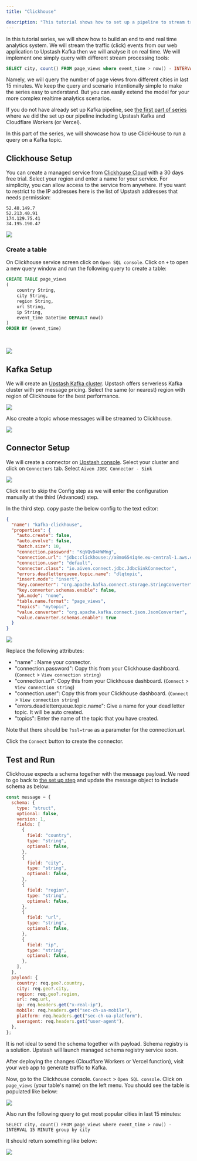 ```yaml
---
title: "Clickhouse"

description: "This tutorial shows how to set up a pipeline to stream traffic events to Upstash Kafka and analyse with Clickhouse"
---
```


In this tutorial series, we will show how to build an end to end real time
analytics system. We will stream the traffic (click) events from our web
application to Upstash Kafka then we will analyse it on real time. We will
implement one simply query with different stream processing tools:

```sql
SELECT city, count() FROM page_views where event_time > now() - INTERVAL 15 MINUTE group by city
```

Namely, we will query the number of page views from different cities in last 15
minutes. We keep the query and scenario intentionally simple to make the series
easy to understand. But you can easily extend the model for your more complex
realtime analytics scenarios.

If you do not have already set up Kafka pipeline, see
[the first part of series](./cloudflare_workers) where we
did the set up our pipeline including Upstash Kafka and Cloudflare Workers (or
Vercel).

In this part of the series, we will showcase how to use ClickHouse to run a
query on a Kafka topic.

## Clickhouse Setup

You can create a managed service from
[Clickhouse Cloud](https://https://clickhouse.cloud/) with a 30 days free trial.
Select your region and enter a name for your service. For simplicity, you can
allow access to the service from anywhere. If you want to restrict to the IP
addresses here is the list of Upstash addresses that needs permission:

```text
52.48.149.7
52.213.40.91
174.129.75.41
34.195.190.47
```

<Frame>
  <img src="img/clickhouse/ss1.png" />
</Frame>

### Create a table

On Clickhouse service screen click on `Open SQL console`. Click on `+` to open a
new query window and run the following query to create a table:

```sql
CREATE TABLE page_views
(
    country String,
    city String,
    region String,
    url String,
    ip String,
    event_time DateTime DEFAULT now()
)
ORDER BY (event_time)
```

&nbsp;

<Frame>
  <img src="img/clickhouse/ss7.png" />
</Frame>

## Kafka Setup

We will create an [Upstash Kafka cluster](https://console.upstash.com/kafka).
Upstash offers serverless Kafka cluster with per message pricing. Select the
same (or nearest) region with region of Clickhouse for the best performance.
&nbsp;

<Frame>
  <img src="img/clickhouse/ss8.png" />
</Frame>

Also create a topic whose messages will be streamed to Clickhouse. &nbsp;

<Frame>
  <img src="img/clickhouse/ss9.png" />
</Frame>

## Connector Setup

We will create a connector on
[Upstash console](https://console.upstash.com/kafka). Select your cluster and
click on `Connectors` tab. Select `Aiven JDBC Connector - Sink`

<Frame>
  <img src="img/clickhouse/ss2.png" />
</Frame>

Click next to skip the Config step as we will enter the configuration manually
at the third (Advanced) step.

In the third step. copy paste the below config to the text editor:

```json
{
  "name": "kafka-clickhouse",
  "properties": {
    "auto.create": false,
    "auto.evolve": false,
    "batch.size": 10,
    "connection.password": "KqVQvD4HWMng",
    "connection.url": "jdbc:clickhouse://a8mo654iq4e.eu-central-1.aws.clickhouse.cloud:8443/default?ssl=true",
    "connection.user": "default",
    "connector.class": "io.aiven.connect.jdbc.JdbcSinkConnector",
    "errors.deadletterqueue.topic.name": "dlqtopic",
    "insert.mode": "insert",
    "key.converter": "org.apache.kafka.connect.storage.StringConverter",
    "key.converter.schemas.enable": false,
    "pk.mode": "none",
    "table.name.format": "page_views",
    "topics": "mytopic",
    "value.converter": "org.apache.kafka.connect.json.JsonConverter",
    "value.converter.schemas.enable": true
  }
}
```

<Frame>
  <img src="img/clickhouse/ss4.png" />
</Frame>

Replace the following attributes:

- "name" : Name your connector.
- "connection.password": Copy this from your Clickhouse dashboard. (`Connect` >
  `View connection string`)
- "connection.url": Copy this from your Clickhouse dashboard. (`Connect` >
  `View connection string`)
- "connection.user": Copy this from your Clickhouse dashboard. (`Connect` >
  `View connection string`)
- "errors.deadletterqueue.topic.name": Give a name for your dead letter topic.
  It will be auto created.
- "topics": Enter the name of the topic that you have created.

Note that there should be `?ssl=true` as a parameter for the connection.url.

Click the `Connect` button to create the connector.

## Test and Run

Clickhouse expects a schema together with the message payload. We need to go
back to [the set up step](./cloudflare_workers) and update
the message object to include schema as below:

```js
const message = {
  schema: {
    type: "struct",
    optional: false,
    version: 1,
    fields: [
      {
        field: "country",
        type: "string",
        optional: false,
      },
      {
        field: "city",
        type: "string",
        optional: false,
      },
      {
        field: "region",
        type: "string",
        optional: false,
      },
      {
        field: "url",
        type: "string",
        optional: false,
      },
      {
        field: "ip",
        type: "string",
        optional: false,
      },
    ],
  },
  payload: {
    country: req.geo?.country,
    city: req.geo?.city,
    region: req.geo?.region,
    url: req.url,
    ip: req.headers.get("x-real-ip"),
    mobile: req.headers.get("sec-ch-ua-mobile"),
    platform: req.headers.get("sec-ch-ua-platform"),
    useragent: req.headers.get("user-agent"),
  },
};
```

<Note>
  It is not ideal to send the schema together with payload. Schema registry is a
  solution. Upstash will launch managed schema registry service soon.
</Note>

After deploying the changes (Cloudflare Workers or Vercel function), visit your
web app to generate traffic to Kafka.

Now, go to the Clickhouse console. `Connect` > `Open SQL console`. Click on
`page_views` (your table's name) on the left menu. You should see the table is
populated like below:

<Frame>
  <img src="img/clickhouse/ss6.png" />
</Frame>

Also run the following query to get most popular cities in last 15 minutes:

```shell
SELECT city, count() FROM page_views where event_time > now() - INTERVAL 15 MINUTE group by city
```

It should return something like below:

<Frame>
  <img src="img/clickhouse/ss10.png" />
</Frame>
